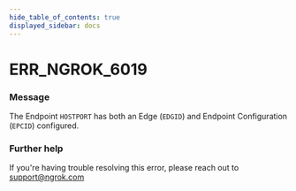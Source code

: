 ```yaml
---
hide_table_of_contents: true
displayed_sidebar: docs
---
```



# ERR_NGROK_6019

### Message
The Endpoint `HOSTPORT` has both an Edge (`EDGID`) and Endpoint Configuration (`EPCID`) configured.

<ErrorDetails error='err_ngrok_6019' />


### Further help
If you're having trouble resolving this error, please reach out to [support@ngrok.com](mailto:support@ngrok.com?subject=Help%20with%20ERR_NGROK_6019)

